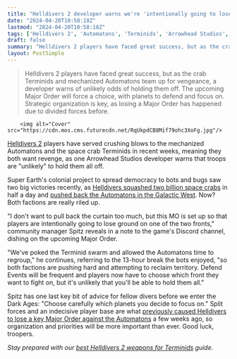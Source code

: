 ```yaml
---
title: "Helldivers 2 developer warns we're 'intentionally going to lose ground' in this Major Order as both Bots and Bugs want revenge"
date: "2024-04-20T10:58:18Z"
lastmod: "2024-04-20T10:58:18Z"
tags: ['Helldivers 2', 'Automatons', 'Terminids', 'Arrowhead Studios', 'Super Earth']
draft: false
summary: "Helldivers 2 players have faced great success, but as the crab Terminids and mechanized Automatons team up for vengeance, a developer warns of unlikely odds of holding them off. The upcoming Major Order will force a choice, with planets to defend and focus on. Strategic organization is key, as losing a Major Order has happened due to divided forces before."
layout: PostSimple
---
```

> Helldivers 2 players have faced great success, but as the crab Terminids and mechanized Automatons team up for vengeance, a developer warns of unlikely odds of holding them off. The upcoming Major Order will force a choice, with planets to defend and focus on. Strategic organization is key, as losing a Major Order has happened due to divided forces before.


        <img alt="Cover" src="https://cdn.mos.cms.futurecdn.net/RqUkpdCB8Mif79ohc3XoFg.jpg"/>
        
[Helldivers 2](https://www.gamesradar.com/helldivers-2-guide/) players have served crushing blows to the mechanized Automatons and the space crab Terminids in recent weeks, meaning they both want revenge, as one Arrowhead Studios developer warns that troops are "unlikely" to hold them all off. 

Super Earth's colonial project to spread democracy to bots and bugs saw two big victories recently, as [Helldivers squashed two billion space crabs](https://www.gamesradar.com/helldivers-2-players-think-theyve-squished-2-billion-terminids-in-12-hours-but-some-are-worried-the-latest-major-order-was-tracking-kills-wrong/) in half a day and [pushed back the Automatons in the Galactic West](https://www.gamesradar.com/helldivers-2-grunts-have-dismantled-the-automatons-and-are-squishing-terminids-at-pace-but-cant-help-but-fear-game-master-joel-plans-something-horrid/). Now? Both factions are really riled up. 

"I don't want to pull back the curtain too much, but this MO is set up so that players are intentionally going to lose ground on one of the two fronts," community manager Spitz reveals in a note to the game's Discord channel, dishing on the upcoming Major Order.

"We've poked the Terminid swarm and allowed the Automatons time to regroup," he continues, referring to the 13-hour break the bots enjoyed, "so both factions are pushing hard and attempting to reclaim territory. Defend Events will be frequent and players now have to choose which front they want to fight on, but it's unlikely that you'll be able to hold them all."

Spitz has one last key bit of advice for fellow divers before we enter the Dark Ages: "Choose carefully which planets you decide to focus on." Split forces and an indecisive player base are what [previously caused Helldivers to lose a key Major Order against the Automatons](https://www.gamesradar.com/helldivers-2s-next-major-order-just-suffered-a-lethal-setback-and-high-command-blames-diverted-bugdivers-and-creekers-for-the-loss/) a few weeks ago, so organization and priorities will be more important than ever. Good luck, troopers.

*Stay prepared with our *[<em>best Helldivers 2 weapons for Terminids</em>](https://www.gamesradar.com/helldivers-2-terminids-bugs/)* guide.*
        